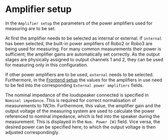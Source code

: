 # Amplifier setup

In the ``Amplifier setup`` the parameters of the power amplifiers used for measuring are to be set.

At first the amplifier needs to be selected as internal or external. If ``internal`` has been selected, the built-in power amplifiers of Robo2 or Robo3 are being used for measuring. For many common measurements their power is sufficient; the amplifier gains are automatically set correctly. As the output stages are physically assigned to output channels 1 and 2, they can be used for measuring only in this configuration.

If other power amplifiers are to be used, ``external`` needs to be selected. Furthermore, in the [Frontend setup](/en/help/adda/frontend-setup) the values for the amplifiers in use need to be fed into the corresponding ``External power amplifiers`` fields.

The nominal impedance of the loudspeaker connected is specified in ``Nominal impedance``. This is required for correct normalisation of measurements to 1W,1m. Furthermore, this value, the amplifier gain and the output voltage of the measuring system are used to calculate the power referenced to nominal impedance, which is fed into the speaker during the measurement. This is displayed in the ``Nom. Power [W]`` field. Vice versa, the desired power can be specified here, to which the output voltage is then adjusted correspondingly.
